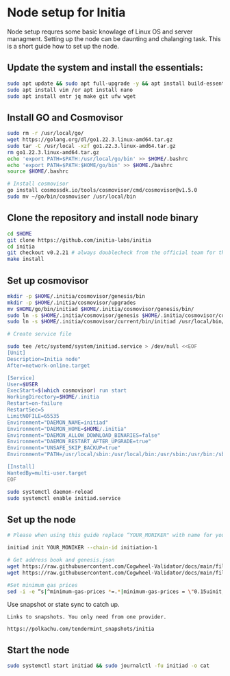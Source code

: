 
# Node setup for Initia

Node setup requres some basic knowlage of Linux OS and server managment. Setting up the node
can be daunting and chalanging task. This is a short guide how to set up the node.

## Update the system and install the essentials:

```bash
sudo apt update && sudo apt full-upgrade -y && apt install build-essential 
sudo apt install vim /or apt install nano 
sudo apt install entr jq make git ufw wget 
```

## Install GO and Cosmovisor

```bash
sudo rm -r /usr/local/go/
wget https://golang.org/dl/go1.22.3.linux-amd64.tar.gz
sudo tar -C /usr/local -xzf go1.22.3.linux-amd64.tar.gz
rm go1.22.3.linux-amd64.tar.gz
echo 'export PATH=$PATH:/usr/local/go/bin' >> $HOME/.bashrc
echo 'export PATH=$PATH:$HOME/go/bin' >> $HOME./bashrc
source $HOME/.bashrc

# Install cosmovisor
go install cosmossdk.io/tools/cosmovisor/cmd/cosmovisor@v1.5.0
sudo mv ~/go/bin/cosmovisor /usr/local/bin
```

## Clone the repository and install node binary

```bash
cd $HOME 
git clone https://github.com/initia-labs/initia
cd initia 
git checkout v0.2.21 # always doublecheck from the official team for the right version
make install
```

## Set up cosmovisor

```bash 
mkdir -p $HOME/.initia/cosmovisor/genesis/bin
mkdir -p $HOME/.initia/cosmovisor/upgrades
mv $HOME/go/bin/initiad $HOME/.initia/cosmovisor/genesis/bin/
sudo ln -s $HOME/.initia/cosmovisor/genesis $HOME/.initia/cosmovisor/current -f
sudo ln -s $HOME/.initia/cosmovisor/current/bin/initiad /usr/local/bin/initiad -f

# Create service file

sudo tee /etc/systemd/system/initiad.service > /dev/null <<EOF
[Unit]
Description=Initia node"
After=network-online.target

[Service]
User=$USER
ExecStart=$(which cosmovisor) run start
WorkingDirectory=$HOME/.initia
Restart=on-failure 
RestartSec=5
LimitNOFILE=65535
Environment="DAEMON_NAME=initiad"
Environment="DAEMON_HOME=$HOME/.initia"
Environment="DAEMON_ALLOW_DOWNLOAD_BINARIES=false"
Environment="DAEMON_RESTART_AFTER_UPGRADE=true"
Environment="UNSAFE_SKIP_BACKUP=true"
Environment="PATH=/usr/local/sbin:/usr/local/bin:/usr/sbin:/usr/bin:/sbin:/bin:/usr/games:/usr/local/games:/snap/bin:$HOME/.initia/cosmovisor/current/bin"

[Install]
WantedBy=multi-user.target
EOF

sudo systemctl daemon-reload
sudo systemctl enable initiad.service
```

## Set up the node 

```bash
# Please when using this guide replace “YOUR_MONIKER" with name for your node.

initiad init YOUR_MONIKER --chain-id initiation-1

# Get address book and genesis.json
wget https://raw.githubusercontent.com/Cogwheel-Validator/docs/main/files/initia/genesis.json -O $HOME/.initia/config/genesis.json
wget https://raw.githubusercontent.com/Cogwheel-Validator/docs/main/files/initia/addrbook.json -O $HOME/.initia/config/addrbook.json

#Set minimum gas prices
sed -i -e “s|^minimum-gas-prices *=.*|minimum-gas-prices = \"0.15uinit,0.01uusdc\"|" $HOME/.initia/config/app.toml
```

Use snapshot or state sync to catch up.
``` 
Links to snapshots. You only need from one provider.

https://polkachu.com/tendermint_snapshots/initia
```

## Start the node

```bash
sudo systemctl start initiad && sudo journalctl -fu initiad -o cat
```